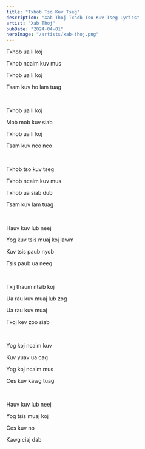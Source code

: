 ```yaml
---
title: "Txhob Tso Kuv Tseg"
description: "Xab Thoj Txhob Tso Kuv Tseg Lyrics"
artist: "Xab Thoj"
pubDate: "2024-04-01"
heroImage: "/artists/xab-thoj.png"
---
```


Txhob ua li koj

Txhob ncaim kuv mus

Txhob ua li koj

Tsam kuv ho lam tuag

<br />

Txhob ua li koj

Mob mob kuv siab

Txhob ua li koj

Tsam kuv nco nco

<br />

Txhob tso kuv tseg

Txhob ncaim kuv mus

Txhob ua siab dub

Tsam kuv lam tuag

<br />

Hauv kuv lub neej

Yog kuv tsis muaj koj lawm

Kuv tsis paub nyob

Tsis paub ua neeg

<br />

Txij thaum ntsib koj

Ua rau kuv muaj lub zog

Ua rau kuv muaj

Txoj kev zoo siab

<br />

Yog koj ncaim kuv

Kuv yuav ua cag

Yog koj ncaim mus

Ces kuv kawg tuag

<br />

Hauv kuv lub neej

Yog tsis muaj koj

Ces kuv no

Kawg ciaj dab
